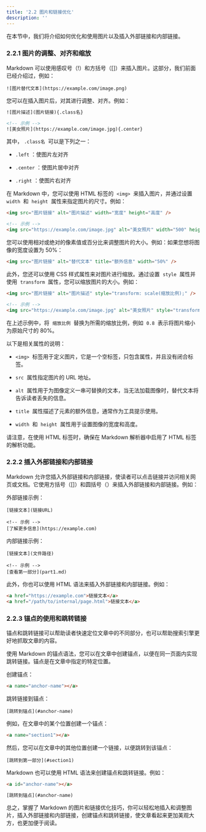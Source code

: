 ```yaml
---
title: '2.2 图片和链接优化'
description: ''
---
```

在本节中，我们将介绍如何优化和使用图片以及插入外部链接和内部链接。

### 2.2.1 图片的调整、对齐和缩放

Markdown 可以使用感叹号（!）和方括号（[]）来插入图片。这部分，我们前面已经介绍过，例如：

```
![图片替代文本](https://example.com/image.png)

```

您可以在插入图片后，对其进行调整、对齐。例如：

```xml
![图片描述](图片链接){.class名}

<!-- 示例 -->
![美女照片](https://example.com/image.jpg){.center}

```

其中， ` .class名 `  可以是下列之一：

 -  ` .left ` ：使图片左对齐

 -  ` .center ` ：使图片居中对齐

 -  ` .right ` ：使图片右对齐

在 Markdown 中，您可以使用 HTML 标签的  ` <img> `  来插入图片，并通过设置  ` width `  和  ` height `  属性来指定图片的尺寸。例如：

```html
<img src="图片链接" alt="图片描述" width="宽度" height="高度" />

<!-- 示例 -->
<img src="https://example.com/image.jpg" alt="美女照片" width="500" height="300" />

```

您可以使用相对或绝对的像素值或百分比来调整图片的大小。例如：如果您想将图像的宽度设置为 50%：

```html
<img src="图片链接" alt="替代文本" title="额外信息" width="50%" />

```

此外，您还可以使用 CSS 样式属性来对图片进行缩放。通过设置  ` style `  属性并使用  ` transform `  属性，您可以缩放图片的大小。例如：

```html
<img src="图片链接" alt="图片描述" style="transform: scale(缩放比例);" />

<!-- 示例 -->
<img src="https://example.com/image.jpg" alt="美女照片" style="transform: scale(0.8);" />

```

在上述示例中，将  ` 缩放比例 `  替换为所需的缩放比例，例如  ` 0.8 `  表示将图片缩小为原始尺寸的 80%。

以下是相关属性的说明：

 -  ` <img> `  标签用于定义图片，它是一个空标签，只包含属性，并且没有闭合标签。

 -  ` src `  属性指定图片的 URL 地址。

 -  ` alt `  属性用于为图像定义一串可替换的文本，当无法加载图像时，替代文本将告诉读者丢失的信息。

 -  ` title `  属性描述了元素的额外信息，通常作为工具提示使用。

 -  ` width `  和  ` height `  属性用于设置图像的宽度和高度。

请注意，在使用 HTML 标签时，确保在 Markdown 解析器中启用了 HTML 标签的解析功能。

### 2.2.2 插入外部链接和内部链接

Markdown 允许您插入外部链接和内部链接，使读者可以点击链接并访问相关网页或文档。它使用方括号（[]）和圆括号（）来插入外部链接和内部链接。例如：

外部链接示例：

```
[链接文本](链接URL)

<!-- 示例 -->
[了解更多信息](https://example.com)

```

内部链接示例：

```
[链接文本](文件路径)

<!-- 示例 -->
[查看第一部分](part1.md)

```

此外，你也可以使用 HTML 语法来插入外部链接和内部链接。例如：

```html
<a href="https://example.com">链接文本</a>
<a href="/path/to/internal/page.html">链接文本</a>

```

### 2.2.3 锚点的使用和跳转链接

锚点和跳转链接可以帮助读者快速定位文章中的不同部分，也可以帮助搜索引擎更好地抓取文章的内容。

使用 Markdown 的锚点语法，您可以在文章中创建锚点，以便在同一页面内实现跳转链接。锚点是在文章中指定的特定位置。

创建锚点：

```html
<a name="anchor-name"></a>

```

跳转链接到锚点：

```
[跳转到锚点](#anchor-name)

```

例如，在文章中的某个位置创建一个锚点：

```html
<a name="section1"></a>

```

然后，您可以在文章中的其他位置创建一个链接，以便跳转到该锚点：

```
[跳转到第一部分](#section1)

```

Markdown 也可以使用 HTML 语法来创建锚点和跳转链接。例如：

```html
<a id="anchor-name"></a>

[跳转到锚点](#anchor-name)

```

总之，掌握了 Markdown 的图片和链接优化技巧，你可以轻松地插入和调整图片，插入外部链接和内部链接，创建锚点和跳转链接，使文章看起来更加美观大方，也更加便于阅读。

